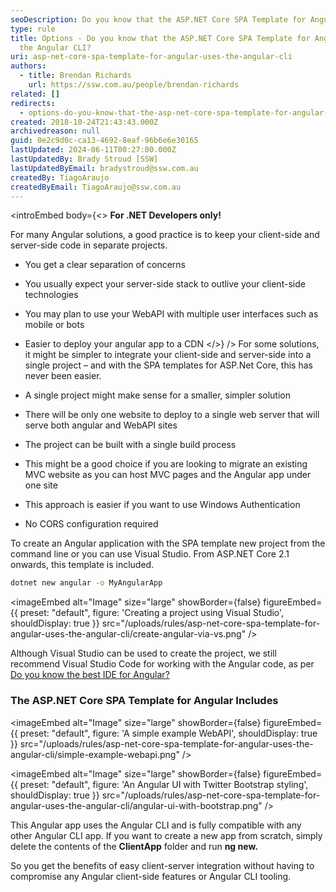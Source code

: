 ```yaml
---
seoDescription: Do you know that the ASP.NET Core SPA Template for Angular uses the Angular CLI?
type: rule
title: Options - Do you know that the ASP.NET Core SPA Template for Angular uses
  the Angular CLI?
uri: asp-net-core-spa-template-for-angular-uses-the-angular-cli
authors:
  - title: Brendan Richards
    url: https://ssw.com.au/people/brendan-richards
related: []
redirects:
  - options-do-you-know-that-the-asp-net-core-spa-template-for-angular-uses-the-angular-cli
created: 2018-10-24T21:43:43.000Z
archivedreason: null
guid: 0e2c9d0c-ca13-4692-8eaf-96b6e6e30165
lastUpdated: 2024-06-11T00:27:00.000Z
lastUpdatedBy: Brady Stroud [SSW]
lastUpdatedByEmail: bradystroud@ssw.com.au
createdBy: TiagoAraujo
createdByEmail: TiagoAraujo@ssw.com.au
---
```


<introEmbed
  body={<>
**For .NET Developers only!**

For many Angular solutions, a good practice is to keep your client-side and server-side code in separate projects.

* You get a clear separation of concerns
* You usually expect your server-side stack to outlive your client-side technologies
* You may plan to use your WebAPI with multiple user interfaces such as mobile or bots
* Easier to deploy your angular app to a CDN
  </>}
/>
For some solutions, it might be simpler to integrate your client-side and server-side into a single project – and with the SPA templates for ASP.Net Core, this has never been easier.

* A single project might make sense for a smaller, simpler solution
* There will be only one website to deploy to a single web server that will serve both angular and WebAPI sites
* The project can be built with a single build process
* This might be a good choice if you are looking to migrate an existing MVC website as you can host MVC pages and the Angular app under one site
* This approach is easier if you want to use Windows Authentication
* No CORS configuration required

To create an Angular application with the SPA template new project from the command line or you can use Visual Studio. From ASP.NET Core 2.1 onwards, this template is included.

```bash
dotnet new angular -o MyAngularApp
```


<imageEmbed
  alt="Image"
  size="large"
  showBorder={false}
  figureEmbed={{
    preset: "default",
    figure: 'Creating a project using Visual Studio',
    shouldDisplay: true
  }}
  src="/uploads/rules/asp-net-core-spa-template-for-angular-uses-the-angular-cli/create-angular-via-vs.png"
/>

Although Visual Studio can be used to create the project, we still recommend Visual Studio Code for working with the Angular code, as per [Do you know the best IDE for Angular?](/how-to-get-your-machine-setup)

### The ASP.NET Core SPA Template for Angular Includes


<imageEmbed
  alt="Image"
  size="large"
  showBorder={false}
  figureEmbed={{
    preset: "default",
    figure: 'A simple example WebAPI',
    shouldDisplay: true
  }}
  src="/uploads/rules/asp-net-core-spa-template-for-angular-uses-the-angular-cli/simple-example-webapi.png"
/>


<imageEmbed
  alt="Image"
  size="large"
  showBorder={false}
  figureEmbed={{
    preset: "default",
    figure: 'An Angular UI with Twitter Bootstrap styling',
    shouldDisplay: true
  }}
  src="/uploads/rules/asp-net-core-spa-template-for-angular-uses-the-angular-cli/angular-ui-with-bootstrap.png"
/>

This Angular app uses the Angular CLI and is fully compatible with any other Angular CLI app. If you want to create a new app from scratch, simply delete the contents of the **ClientApp** folder and run **ng new.**

So you get the benefits of easy client-server integration without having to compromise any Angular client-side features or Angular CLI tooling.
